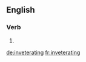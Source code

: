 ==English==

===Verb===
{{head|en|present participle}}

# {{present participle of|inveterate|lang=en}}

[[de:inveterating]]
[[fr:inveterating]]